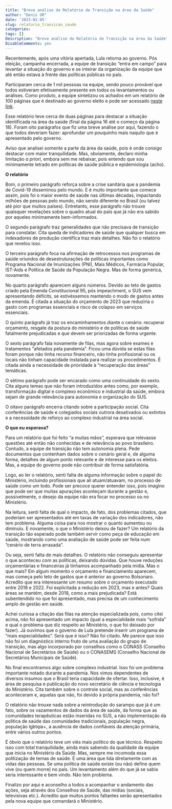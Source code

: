```yaml
---
title: "Breve análise do Relatório de Transição na área da Saúde"
author: "Denis OR"
date: '2023-01-05'
slug: relatorio_transicao_saude
categories:
tags: []
Description: "Breve análise do Relatório de Transição na área da Saúde"
DisableComments: yes
---
```


Recentemente, após uma vitória apertada, Lula retorna ao governo. Pós eleição, campanha encerrada, a equipe de transição "entra em campo" para levantar a situação do governo e se inteirar da organização da equipe que até então estava à frente das políticas públicas no país.

Participaram cerca de 1 mil pessoas na equipe, sendo pouco provável que todos estiveram efetivamente presente em todos os levantamentos ou análises. Como produto, a equipe sintetizou os achados em um relatório de 100 páginas que é destinado ao governo eleito e pode ser acessado [neste link](https://pt.org.br/wp-content/uploads/2022/12/relatorio-final-da-transicao-de-governo-vf-22-02-22.pdf).

Esse relatório teve cerca de duas páginas para destacar a situação identificada na área da saúde (final da página 16 até o começo da página 18). Foram oito parágrafos que fiz uma breve análise por aqui, fazendo o que todos deveriam fazer: aprofundar um pouquinho mais naquilo que é apresentado pelo governo.

Aviso que analisei somente a parte da área da saúde, pois é onde consigo destacar com maior tranquilidade. Mas, obviamente, declaro minha limitação *a priori*, embora sem me rebaixar, pois entendo que sou minimamente letrado em políticas de saúde pública e epidemiologia (acho).

**O relatório**

Bom, o primeiro parágrafo reforça sobre a crise sanitária que a pandemia de Covid-19 disseminou pelo mundo. E é muito importante que comece assim, pois foi o maior evento de saúde nas últimas décadas, impactando milhões de pessoas pelo mundo, não sendo diferente no Brasil (ou talvez até pior que muitos países). Entretanto, esse parágrafo não trouxe quaisquer revelações sobre o quadro atual do país que já não era sabido por aqueles minimamente bem-informados.

O segundo parágrafo traz generalidades que não precisava de transição para constatar. Cita queda de indicadores de saúde que qualquer busca em indexadores de produção científica traz mais detalhes. Não foi o relatório que revelou isso.

O terceiro parágrafo foca na afirmação de retrocessos nos programas de saúde oriundos de desestruturações de políticas importantes como Programa Nacional de Imunizações (PNI), Mais Médicos, Farmácia Popular, IST-Aids e Política de Saúde da População Negra. Mas de forma genérica, novamente.

No quarto parágrafo aparecem alguns números. Devido ao teto de gastos criado pela Emenda Constitucional 95, pós impeachment, o SUS vem apresentando déficits, se estivéssemos mantendo o modo de gastos antes da emenda. É citada a situação do orçamento de 2023 que reduziria o gasto com programas essenciais e risco de colapso em serviços essenciais.

O quinto parágrafo já traz os encaminhamentos diante o cenário: recuperar orçamento, resgate da postura do ministério e de políticas de saúde fatalmente prejudicadas e que devem ser priorizadas de forma urgente.

O sexto parágrafo fala novamente de filas, mas agora sobre exames e tratamentos "afetados pela pandemia". Ficou uma dúvida se estas filas foram porque não tinha recurso financeiro, não tinha profissional ou os locais não tinham capacidade instalada para realizar os procedimentos. É citada ainda a necessidade de prioridade à "recuperação das áreas" temáticas.

O sétimo parágrafo pode ser encarado como uma continuidade do sexto. Cita alguns temas que não foram introduzidos antes como, por exemplo, transformação digital e complexo econômico e industrial da saúde, embora sejam de grande relevância para autonomia e organização do SUS.

O oitavo parágrafo encerra citando sobre a participação social. Cita conferências de saúde e colegiados sociais outrora desativados ou extintos e a necessidade de reforço ao complexo industrial na área social.

**O que eu esperava?**

Para um relatório que foi feito "a muitas mãos", esperava que relevasse questões até então não conhecidas e de relevância ao povo brasileiro. Contudo, a equipe de transição não tem autonomia plena. Pede documentos que contenham dados sobre o cenário geral e, de alguma forma, detalhes de algum ponto relevante e de interesse para os eleitos. Mas, a equipe do governo pode não contribuir de forma satisfatória.

Logo, ao ler o relatório, senti falta de alguma informação sobre o papel do Ministério, incluindo profissionais que ali atuam/atuavam, no processo de saúde como um todo. Pode ser precoce querer entender isso, pois imagino que pode ser que muitas apurações aconteçam durante a gestão e, possivelmente, o desejo da equipe não era focar no processo ou no Ministério.

Na leitura, senti falta de qual o impacto, de fato, dos problemas citados, que poderiam ser apresentados até em taxas de variação dos indicadores, não tem problema. Alguma coisa para nos mostrar o quanto aumentou ou diminuiu. E novamente, o que o Ministério deixou de fazer? Um relatório da transição tão esperado pode também servir como peça de educação em saúde, mostrando como uma avaliação de saúde pode ser feita num "cenário de terra arrasada".

Ou seja, senti falta de mais detalhes. O relatório não conseguiu apresentar o que aconteceu com as políticas, deixando dúvidas. Que houve reduções orçamentárias e financeiras já tínhamos acompanhado pela mídia. Mas o que mais? Em algum momento o orçamento e financiamento aparecem, mas começa pelo teto de gastos que é anterior ao governo Bolsonaro. Acredito que era interessante um resumo sobre o orçamento executado entre 2018 e 2022. Foi explicitada a redução em 2023, mas e antes? Quais áreas se mantém, desde 2018, como a mais prejudicada? Está subentendido no que foi apresentado, mas precisa de um conhecimento amplo de gestão em saúde.

Achei curiosa a citação das filas na atenção especializada pois, como citei acima, não foi apresentado um impacto (qual a especialidade mais "sofrida" e qual o problema que diz respeito ao Ministério, o que foi deixado por fazer). Já ouvimos que o governo de Lula pretende inserir um programa de "mais especialidades". Será que é isso? Não foi citado. Me parece que isso não foi um diagnóstico interno fruto de uma avaliação do grupo de transição, mas algo incorporado por conselhos como o CONASS (Conselho Nacional de Secretários de Saúde) ou o CONASEMS (Conselho Nacional de Secretários Municipais de Saúde).

No final encontramos algo sobre complexo industrial. Isso foi um problema importante notado durante a pandemia. Nos vimos dependentes de diversos insumos que o Brasil teria capacidade de ofertar. Isso, inclusive, é área de pesquisa e publicação do novo secretário de ciência e tecnologia do Ministério. Cita também sobre o controle social, mas as conferências aconteceram e, aquelas que não, foi devido à própria pandemia, não foi?

O relatório não trouxe nada sobre a reintrodução do sarampo que já é um fato, sobre os vazamentos de dados da área de saúde, da forma que as comunidades terapêuticas estão inseridas no SUS, a não implementação da política de saúde das comunidades tradicionais, população negra, população lgbtqia+, a ausência de dados confiáveis da atenção primária, entre vários outros pontos.

É óbvio que o relatório teve um viés mais político do que técnico. Respeito isso com total tranquilidade, ainda mais sabendo da qualidade da equipe que inicia no Ministério da Saúde. Mas, sempre me incomoda essa politização de temas de saúde. É uma área que lida diretamente com as vidas das pessoas. Se uma política de saúde existe (ou não) define quem vive (ou quem morre) no país. Um levantamento além do que já se sabia seria interessante e bem vindo. Não tem problema.

Finalizo por aqui e aconselho a todos a acompanhar o andamento das ações, seja através dos Conselhos de Saúde, das mídias (sociais, televisivas etc.). Acredito que muitos pontos faltantes serão apresentados pela nova equipe que comandará o Ministério.
